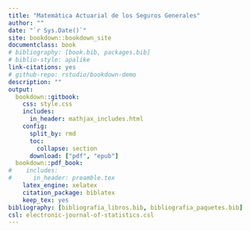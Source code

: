 ```yaml
---
title: "Matemática Actuarial de los Seguros Generales"
author: ""
date: "`r Sys.Date()`"
site: bookdown::bookdown_site
documentclass: book
# bibliography: [book.bib, packages.bib]
# biblio-style: apalike
link-citations: yes
# github-repo: rstudio/bookdown-demo
description: ""
output: 
  bookdown::gitbook:
    css: style.css
    includes:
      in_header: mathjax_includes.html
    config:
      split_by: rmd
      toc:
        collapse: section
      download: ["pdf", "epub"]
  bookdown::pdf_book:
#    includes:
#      in_header: preamble.tex
    latex_engine: xelatex
    citation_package: biblatex
    keep_tex: yes
bibliography: [bibliografia_libros.bib, bibliografia_paquetes.bib]
csl: electronic-journal-of-statistics.csl
---
```

